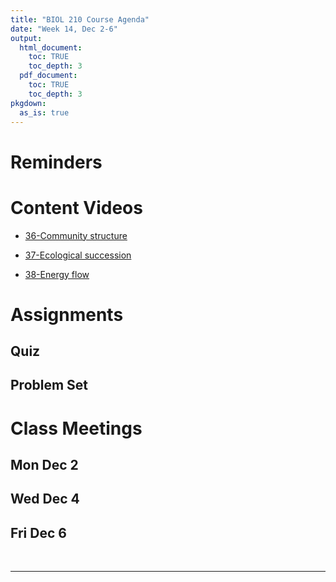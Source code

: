 ```yaml
---
title: "BIOL 210 Course Agenda"
date: "Week 14, Dec 2-6"
output: 
  html_document:
    toc: TRUE
    toc_depth: 3
  pdf_document:
    toc: TRUE
    toc_depth: 3
pkgdown:
  as_is: true
---
```


# Reminders

# Content Videos

* [36-Community structure](https://drive.google.com/drive/folders/1ybQ88SfnQc1fUHeUuw3n1XkoZxdJA72o?usp=drive_link)

* [37-Ecological succession](https://drive.google.com/drive/folders/1yh9qCO88jMr__S8DLK3CrT08woxTr0xG?usp=drive_link)

* [38-Energy flow](https://drive.google.com/drive/folders/1yjiYffYh4xKMQbIa7744cHF5epkcV5W9?usp=drive_link)

# Assignments

## Quiz
## Problem Set

# Class Meetings

## Mon Dec 2

## Wed Dec 4

## Fri Dec 6

<br>

------------------------------------------------------------------------

